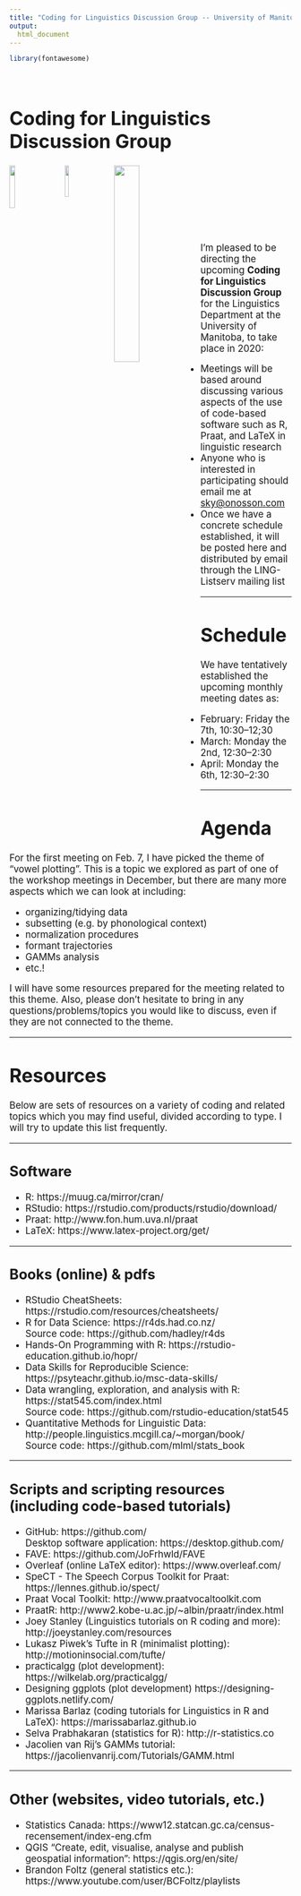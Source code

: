 ```yaml
---
title: "Coding for Linguistics Discussion Group -- University of Manitoba"
output:
  html_document
---
```


<style type="text/css">

h1.title {
  display: none;
}
</style>

```r
library(fontawesome)
```

<br>

<big>

# Coding for Linguistics Discussion Group

<img src="images/Rlogo.png" style="width:14%" align="left">

<img src="images/PraatLogo.png" style="width:12%; margin-left: 25px" align="left">

<img src="images/LaTeXlogo.png" style="width:30%; margin-left: 25px" align="left">

<br><br><br><br><br><br>

I'm pleased to be directing the upcoming **Coding for Linguistics Discussion Group** for the Linguistics Department at the University of Manitoba, to take place in 2020:

* Meetings will be based around discussing various aspects of the use of code-based software such as R, Praat, and LaTeX in linguistic research
* Anyone who is interested in participating should email me at <sky@onosson.com>
* Once we have a concrete schedule established, it will be posted here and distributed by email through the LING-Listserv mailing list

---

# Schedule

We have tentatively established the upcoming monthly meeting dates as:

* February: Friday the 7th, 10:30--12;30
* March: Monday the 2nd, 12:30--2:30 
* April: Monday the 6th, 12:30--2:30

---

# Agenda

For the first meeting on Feb. 7, I have picked the theme of "vowel plotting". This is a topic we explored as part of one of the workshop meetings in December, but there are many more aspects which we can look at including:

* organizing/tidying data
* subsetting (e.g. by phonological context)
* normalization procedures
* formant trajectories
* GAMMs analysis
* etc.!

I will have some resources prepared for the meeting related to this theme. Also, please don't hesitate to bring in any questions/problems/topics you would like to discuss, even if they are not connected to the theme.

---

# Resources

Below are sets of resources on a variety of coding and related topics which you may find useful, divided according to type. I will try to update this list frequently.

---

## Software

* R: https://muug.ca/mirror/cran/
* RStudio: https://rstudio.com/products/rstudio/download/
* Praat: http://www.fon.hum.uva.nl/praat
* LaTeX: https://www.latex-project.org/get/

---

## Books (online) & pdfs

* RStudio CheatSheets: https://rstudio.com/resources/cheatsheets/
* R for Data Science: https://r4ds.had.co.nz/ <br> Source code: https://github.com/hadley/r4ds
* Hands-On Programming with R: https://rstudio-education.github.io/hopr/
* Data Skills for Reproducible Science: https://psyteachr.github.io/msc-data-skills/
* Data wrangling, exploration, and analysis with R: https://stat545.com/index.html <br> Source code: https://github.com/rstudio-education/stat545
* Quantitative Methods for Linguistic Data: http://people.linguistics.mcgill.ca/~morgan/book/ <br> Source code: https://github.com/mlml/stats_book

---

## Scripts and scripting resources (including code-based tutorials)

* GitHub: https://github.com/ <br> Desktop software application: https://desktop.github.com/
* FAVE: https://github.com/JoFrhwld/FAVE
* Overleaf (online LaTeX editor): https://www.overleaf.com/
* SpeCT - The Speech Corpus Toolkit for Praat: https://lennes.github.io/spect/
* Praat Vocal Toolkit: http://www.praatvocaltoolkit.com
* PraatR: http://www2.kobe-u.ac.jp/~albin/praatr/index.html
* Joey Stanley (Linguistics tutorials on R coding and more): http://joeystanley.com/resources
* Lukasz Piwek's Tufte in R (minimalist plotting): http://motioninsocial.com/tufte/
* practicalgg (plot development): https://wilkelab.org/practicalgg/
* Designing ggplots (plot development) https://designing-ggplots.netlify.com/
* Marissa Barlaz (coding tutorials for Linguistics in R and LaTeX): https://marissabarlaz.github.io
* Selva Prabhakaran (statistics for R): http://r-statistics.co
* Jacolien van Rij's GAMMs tutorial: https://jacolienvanrij.com/Tutorials/GAMM.html

---

## Other (websites, video tutorials, etc.)

* Statistics Canada: https://www12.statcan.gc.ca/census-recensement/index-eng.cfm
* QGIS "Create, edit, visualise, analyse and publish geospatial information": https://qgis.org/en/site/
* Brandon Foltz (general statistics etc.): https://www.youtube.com/user/BCFoltz/playlists

</big>